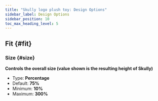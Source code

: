 ```yaml
---
title: "Skully logo plush toy: Design Options"
sidebar_label: Design Options
sidebar_position: 10
toc_max_heading_level: 5
---
```



## Fit {#fit}
### Size {#size}

**Controls the overall size (value shown is the resulting height of Skully)**
- Type: **Percentage**
- Default: **75%**
- Minimum: **10%**
- Maximum: **300%**

<Size />
